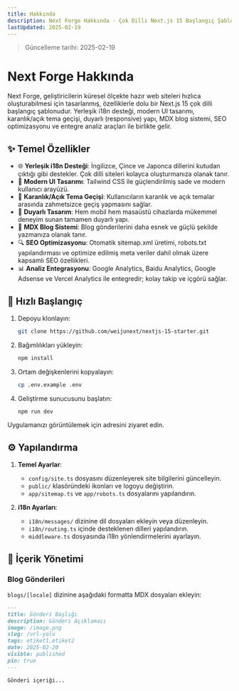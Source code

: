 ```yaml
---
title: Hakkında
description: Next Forge Hakkında - Çok Dilli Next.js 15 Başlangıç Şablonu
lastUpdated: 2025-02-19
---
```


> Güncelleme tarihi: 2025-02-19

# Next Forge Hakkında

Next Forge, geliştiricilerin küresel ölçekte hazır web siteleri hızlıca oluşturabilmesi için tasarlanmış, özelliklerle dolu bir Next.js 15 çok dilli başlangıç şablonudur. Yerleşik i18n desteği, modern UI tasarımı, karanlık/açık tema geçişi, duyarlı (responsive) yapı, MDX blog sistemi, SEO optimizasyonu ve entegre analiz araçları ile birlikte gelir.

## ✨ Temel Özellikler

- 🌐 **Yerleşik i18n Desteği**: İngilizce, Çince ve Japonca dillerini kutudan çıktığı gibi destekler. Çok dilli siteleri kolayca oluşturmanıza olanak tanır.
- 🎨 **Modern UI Tasarımı**: Tailwind CSS ile güçlendirilmiş sade ve modern kullanıcı arayüzü.
- 🌙 **Karanlık/Açık Tema Geçişi**: Kullanıcıların karanlık ve açık temalar arasında zahmetsizce geçiş yapmasını sağlar.
- 📱 **Duyarlı Tasarım**: Hem mobil hem masaüstü cihazlarda mükemmel deneyim sunan tamamen duyarlı yapı.
- 📝 **MDX Blog Sistemi**: Blog gönderilerini daha esnek ve güçlü şekilde yazmanıza olanak tanır.
- 🔍 **SEO Optimizasyonu**: Otomatik sitemap.xml üretimi, robots.txt yapılandırması ve optimize edilmiş meta veriler dahil olmak üzere kapsamlı SEO özellikleri.
- 📊 **Analiz Entegrasyonu**: Google Analytics, Baidu Analytics, Google Adsense ve Vercel Analytics ile entegredir; kolay takip ve içgörü sağlar.

## 🚀 Hızlı Başlangıç

1. Depoyu klonlayın:

   ```bash
   git clone https://github.com/weijunext/nextjs-15-starter.git
   ```

2. Bağımlılıkları yükleyin:

   ```bash
   npm install
   ```

3. Ortam değişkenlerini kopyalayın:

   ```bash
   cp .env.example .env
   ```

4. Geliştirme sunucusunu başlatın:
   ```bash
   npm run dev
   ```

Uygulamanızı görüntülemek için adresini ziyaret edin.

## ⚙️ Yapılandırma

1. **Temel Ayarlar**:

   - `config/site.ts` dosyasını düzenleyerek site bilgilerini güncelleyin.
   - `public/` klasöründeki ikonları ve logoyu değiştirin.
   - `app/sitemap.ts` ve `app/robots.ts` dosyalarını yapılandırın.

2. **i18n Ayarları**:
   - `i18n/messages/` dizinine dil dosyaları ekleyin veya düzenleyin.
   - `i18n/routing.ts` içinde desteklenen dilleri yapılandırın.
   - `middleware.ts` dosyasında i18n yönlendirmelerini ayarlayın.

## 📝 İçerik Yönetimi

### Blog Gönderileri

`blogs/[locale]` dizinine aşağıdaki formatta MDX dosyaları ekleyin:

```md
---
title: Gönderi Başlığı
description: Gönderi Açıklaması
image: /image.png
slug: /url-yolu
tags: etiket1,etiket2
date: 2025-02-20
visible: published
pin: true
---

Gönderi içeriği...
```

